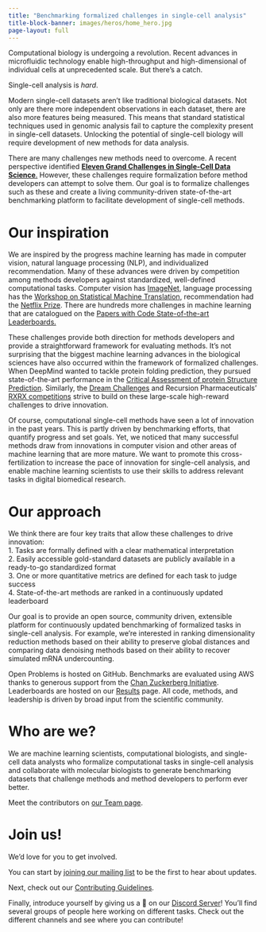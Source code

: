 ```yaml
---
title: "Benchmarking formalized challenges in single-cell analysis"
title-block-banner: images/heros/home_hero.jpg
page-layout: full
---
```



Computational biology is undergoing a revolution. Recent advances in microfluidic technology enable high-throughput and high-dimensional of individual cells at unprecedented scale. But there's a catch.

Single-cell analysis is _hard_.

Modern single-cell datasets aren't like traditional biological datasets. Not only are there more independent observations in each dataset, there are also more features being measured. This means that standard statistical techniques used in genomic analysis fail to capture the complexity present in single-cell datasets. Unlocking the potential of single-cell biology will require development of new methods for data analysis.

There are many challenges new methods need to overcome. A recent perspective identified [**Eleven Grand Challenges in Single-Cell Data Science**.](https://doi.org/10.1186/s13059-020-1926-6) However, these challenges require formalization before method developers can attempt to solve them. Our goal is to formalize challenges such as these and create a living community-driven state-of-the-art benchmarking platform to facilitate development of single-cell methods.

# Our inspiration

We are inspired by the progress machine learning has made in computer vision, natural language processing (NLP), and individualized recommendation. Many of these advances were driven by competition among methods developers against standardized, well-defined computational tasks. Computer vision has [ImageNet](www.image-net.org/), language processing has the [Workshop on Statistical Machine Translation](http://www.statmt.org), recommendation had the [Netflix Prize](https://en.wikipedia.org/wiki/Netflix_Prize). There are hundreds more challenges in machine learning that are catalogued on the [Papers with Code State-of-the-art Leaderboards.](https://paperswithcode.com/sota)

These challenges provide both direction for methods developers and provide a straightforward framework for evaluating methods. It's not surprising that the biggest machine learning advances in the biological sciences have also occurred within the framework of formalized challenges. When DeepMind wanted to tackle protein folding prediction, they pursued state-of-the-art performance in the [Critical Assessment of protein Structure Prediction](https://predictioncenter.org/). Similarly, the [Dream Challenges](http://dreamchallenges.org/challenges/) and Recursion Pharmaceuticals' [RXRX competitions](https://www.rxrx.ai/) strive to build on these large-scale high-reward challenges to drive innovation.

Of course, computational single-cell methods have seen a lot of innovation in the past years. This is partly driven by benchmarking efforts, that quantify progress and set goals. Yet, we noticed that many successful methods draw from innovations in computer vision and other areas of machine learning that are more mature. We want to promote this cross-fertilization to increase the pace of innovation for single-cell analysis, and enable machine learning scientists to use their skills to address relevant tasks in digital biomedical research.

# Our approach
We think there are four key traits that allow these challenges to drive innovation:  
 1. Tasks are formally defined with a clear mathematical interpretation  
 2. Easily accessible gold-standard datasets are publicly available in a ready-to-go standardized format  
 3. One or more quantitative metrics are defined for each task to judge success  
 4. State-of-the-art methods are ranked in a continuously updated leaderboard  

Our goal is to provide an open source, community driven, extensible platform for continuously updated benchmarking of formalized tasks in single-cell analysis. For example, we're interested in ranking dimensionality reduction methods based on their ability to preserve global distances and comparing data denoising methods based on their ability to recover simulated mRNA undercounting.

Open Problems is hosted on GitHub. Benchmarks are evaluated using AWS thanks to generous support from the [Chan Zuckerberg Initiative](https://chanzuckerberg.com/science/). Leaderboards are hosted on our [Results](/results) page. All code, methods, and leadership is driven by broad input from the scientific community.

# Who are we?
We are machine learning scientists, computational biologists, and single-cell data analysts who formalize computational tasks in single-cell analysis and collaborate with molecular biologists to generate benchmarking datasets that challenge methods and method developers to perform ever better.

Meet the contributors on [our Team page](/team).

# Join us!

We'd love for you to get involved.  

You can start by [joining our mailing list](https://docs.google.com/forms/d/e/1FAIpQLSe90Oky4-1b0HbdLsp5Yqo9juCd2mq-NlGHU9NHRW1ECok1xQ/viewform?usp=sf_link) to be the first to hear about updates.

Next, check out our [Contributing Guidelines](https://github.com/openproblems-bio/openproblems/blob/master/CONTRIBUTING.md).

Finally, introduce yourself by giving us a 👋 on our [Discord Server](https://discord.gg/sDE7cM4PN7)! You'll find several groups of people here working on different tasks. Check out the different channels and see where you can contribute!
